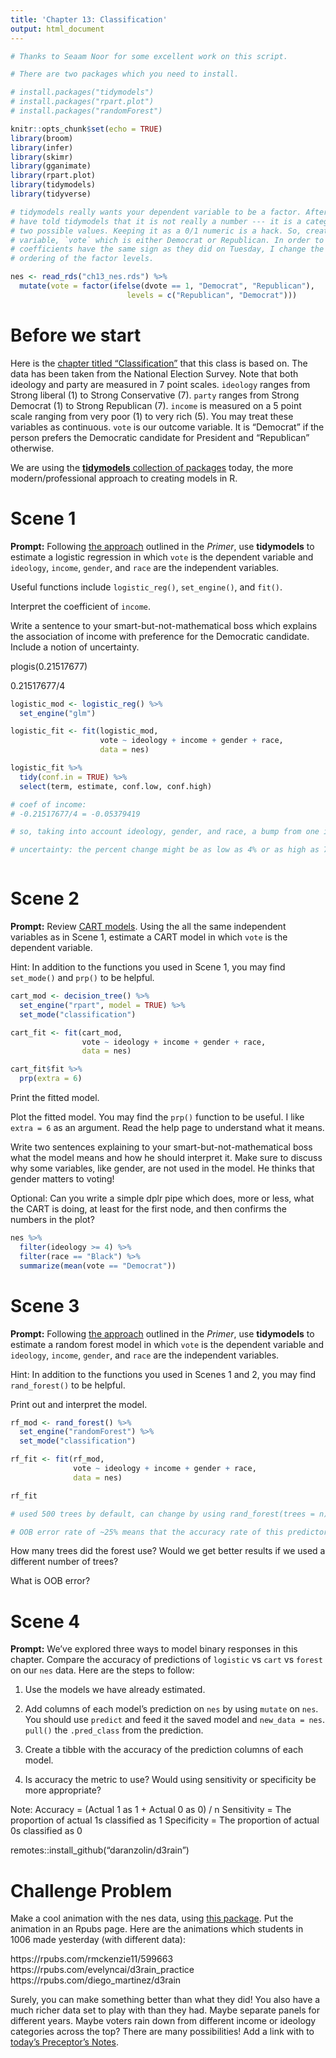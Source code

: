 ```yaml
---
title: 'Chapter 13: Classification'
output: html_document
---
```


```r
# Thanks to Seaam Noor for some excellent work on this script.

# There are two packages which you need to install.

# install.packages("tidymodels")
# install.packages("rpart.plot")
# install.packages("randomForest")

knitr::opts_chunk$set(echo = TRUE)
library(broom)
library(infer)
library(skimr)
library(gganimate)
library(rpart.plot)
library(tidymodels)
library(tidyverse)

# tidymodels really wants your dependent variable to be a factor. After all, you
# have told tidymodels that it is not really a number --- it is a category with
# two possible values. Keeping it as a 0/1 numeric is a hack. So, create a new
# variable, `vote` which is either Democrat or Republican. In order to make the
# coefficients have the same sign as they did on Tuesday, I change the default
# ordering of the factor levels.

nes <- read_rds("ch13_nes.rds") %>% 
  mutate(vote = factor(ifelse(dvote == 1, "Democrat", "Republican"), 
                          levels = c("Republican", "Democrat")))
```


# Before we start

Here is the [chapter titled "Classification"](https://davidkane9.github.io/PPBDS/13-classification.html) that this class is based on. The data has been taken from the National Election Survey. Note that both ideology and party are measured in 7 point scales. `ideology` ranges from Strong liberal (1) to Strong Conservative (7). `party` ranges from Strong Democrat (1) to Strong Republican (7). `income` is measured on a 5 point scale ranging from very poor (1) to very rich (5). You may treat these variables as continuous. `vote`  is our outcome variable. It is "Democrat" if the person prefers the Democratic candidate for President and "Republican" otherwise.

We are using the [**tidymodels** collection of packages](https://www.tidymodels.org/) today, the more modern/professional approach to creating models in R.

# Scene 1

**Prompt:** Following [the approach](https://davidkane9.github.io/PPBDS/13-classification.html#professional-models) outlined in the *Primer*, use **tidymodels** to estimate a logistic regression in which `vote` is the dependent variable and `ideology`, `income`, `gender`, and `race` are the independent variables. 

Useful functions include `logistic_reg()`, `set_engine()`, and `fit()`.

Interpret the coefficient of `income`.

Write a sentence to your smart-but-not-mathematical boss which explains the association of income with preference for the Democratic candidate. Include a notion of uncertainty.

plogis(0.21517677)

0.21517677/4

```r

logistic_mod <- logistic_reg() %>% 
  set_engine("glm")

logistic_fit <- fit(logistic_mod,
                    vote ~ ideology + income + gender + race,
                    data = nes)

logistic_fit %>% 
  tidy(conf.in = TRUE) %>% 
  select(term, estimate, conf.low, conf.high)

# coef of income:
# -0.21517677/4 = -0.05379419

# so, taking into account ideology, gender, and race, a bump from one income bucket to the next is associated with a -.05 change in probability that a person will vote democratic

# uncertainty: the percent change might be as low as 4% or as high as 7%



```


# Scene 2

**Prompt:** Review [CART models](https://davidkane9.github.io/PPBDS/13-classification.html#classification-and-regression-trees-cart). Using the all the same independent variables as in Scene 1, estimate a CART model in which `vote` is the dependent variable.

Hint: In addition to the functions you used in Scene 1, you may find `set_mode()` and `prp()` to be helpful.

```r

cart_mod <- decision_tree() %>% 
  set_engine("rpart", model = TRUE) %>% 
  set_mode("classification")

cart_fit <- fit(cart_mod,
                vote ~ ideology + income + gender + race,
                data = nes)

cart_fit$fit %>% 
  prp(extra = 6)

```


Print the fitted model.

Plot the fitted model. You may find the `prp()` function to be useful. I like `extra = 6` as an argument. Read the help page to understand what it means.

Write two sentences explaining to your smart-but-not-mathematical boss what the model means and how he should interpret it. Make sure to discuss why some variables, like gender, are not used in the model. He thinks that gender matters to voting!

Optional: Can you write a simple dplr pipe which does, more or less, what the CART is doing, at least for the first node, and then confirms the numbers in the plot?


```r

nes %>% 
  filter(ideology >= 4) %>% 
  filter(race == "Black") %>% 
  summarize(mean(vote == "Democrat"))

```

# Scene 3

**Prompt:** Following [the approach](https://davidkane9.github.io/PPBDS/13-classification.html#random-forests) outlined in the *Primer*, use **tidymodels** to estimate a random forest model in which `vote` is the dependent variable and `ideology`, `income`, `gender`, and `race` are the independent variables. 

Hint: In addition to the functions you used in Scenes 1 and 2, you may find `rand_forest()` to be helpful.

Print out and interpret the model.

```r

rf_mod <- rand_forest() %>% 
  set_engine("randomForest") %>% 
  set_mode("classification")

rf_fit <- fit(rf_mod,
              vote ~ ideology + income + gender + race,
              data = nes)

rf_fit

# used 500 trees by default, can change by using rand_forest(trees = n) where n is the number of trees. For this particular model, the accuracy rate plateaus at about ~50 trees (so more than that doesn't really matter)

# OOB error rate of ~25% means that the accuracy rate of this predictor is ~75% (for 75% of data that passes through the model, it will predict the correct vote outcome)

```


How many trees did the forest use? Would we get better results if we used a different number of trees?

What is OOB error?



# Scene 4

**Prompt:** We’ve explored three ways to model binary responses in this chapter. Compare the accuracy of predictions of `logistic` vs `cart` vs `forest` on our `nes` data. Here are the steps to follow:

1. Use the models we have already estimated.

2. Add columns of each model's prediction on `nes` by using `mutate` on `nes`. You should use `predict` and feed it the saved model and `new_data = nes`. `pull()` the `.pred_class` from the prediction. 

3. Create a tibble with the accuracy of the prediction columns of each model.

4. Is accuracy the metric to use? Would using sensitivity or specificity be more appropriate?

Note:
Accuracy = (Actual 1 as 1 + Actual 0 as 0) / n
Sensitivity = The proportion of actual 1s classified as 1
Specificity = The proportion of actual 0s classified as 0


remotes::install_github("daranzolin/d3rain")


# Challenge Problem

Make a cool animation with the nes data, using [this package](https://github.com/daranzolin/d3rain). Put the animation in an Rpubs page. Here are the animations which students in 1006 made yesterday (with different data):

https://rpubs.com/rmckenzie11/599663   
https://rpubs.com/evelyncai/d3rain_practice   
https://rpubs.com/diego_martinez/d3rain   

Surely, you can make something better than what they did! You also have a much richer data set to play with than they had. Maybe separate panels for different years. Maybe voters rain down from different income or ideology categories across the top? There are many possibilities! Add a link with to [today's Preceptor's Notes](https://piazza.com/class/k5y1jx0s5ibe1?cid=721).
